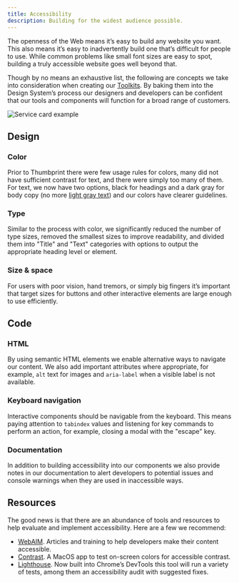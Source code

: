 ```yaml
---
title: Accessibility
description: Building for the widest audience possible.
---
```



The openness of the Web means it’s easy to build any website you want. This also means it’s easy to inadvertently build one that’s difficult for people to use. While common problems like small font sizes are easy to spot, building a truly accessible website goes well beyond that.

Though by no means an exhaustive list, the following are concepts we take into consideration when creating our [Toolkits](/guide/product/toolkits/). By baking them into the Design System’s process our designers and developers can be confident that our tools and components will function for a broad range of customers.

<Img src="./introGroup.svg" alt="Service card example" className="ph4 bb b-gray-300" />

## Design

### Color

Prior to Thumbprint there were few usage rules for colors, many did not have sufficient contrast for text, and there were simply too many of them. For text, we now have two options, black for headings and a dark gray for body copy (no more [light gray text](https://www.wired.com/2016/10/how-the-web-became-unreadable/!)) and our colors have clearer guidelines.

### Type

Similar to the process with color, we significantly reduced the number of type sizes, removed the smallest sizes to improve readability, and divided them into "Title" and "Text" categories with options to output the appropriate heading level or element.

### Size &amp; space

For users with poor vision, hand tremors, or simply big fingers it’s important that target sizes for buttons and other interactive elements are large enough to use efficiently.

## Code

### HTML

By using semantic HTML elements we enable alternative ways to navigate our content. We also add important attributes where appropriate, for example, `alt` text for images and `aria-label` when a visible label is not available.

### Keyboard navigation

Interactive components should be navigable from the keyboard. This means paying attention to `tabindex` values and listening for key commands to perform an action, for example, closing a modal with the "escape" key.

### Documentation

In addition to building accessibility into our components we also provide notes in our documentation to alert developers to potential issues and console warnings when they are used in inaccessible ways.

## Resources

The good news is that there are an abundance of tools and resources to help evaluate and implement accessibility. Here are a few we recommend:

-   [WebAIM](https://webaim.org/). Articles and training to help developers make their content accessible.
-   [Contrast](https://itunes.apple.com/us/app/contrast-color-accessibility/id1254981365?mt=12). A MacOS app to test on-screen colors for accessible contrast.
-   [Lighthouse](https://developers.google.com/web/tools/lighthouse/). Now built into Chrome’s DevTools this tool will run a variety of tests, among them an accessibility audit with suggested fixes.
